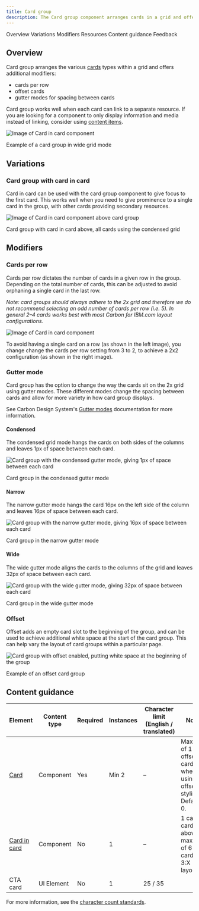 ```yaml
---
title: Card group
description: The Card group component arranges cards in a grid and offers useful features that are applied to the group as a whole.
---
```



<ComponentDescription name="Card group" type="layout" />

<AnchorLinks>

<AnchorLink>Overview</AnchorLink>
<AnchorLink>Variations</AnchorLink>
<AnchorLink>Modifiers</AnchorLink>
<AnchorLink>Resources</AnchorLink>
<AnchorLink>Content guidance</AnchorLink>
<AnchorLink>Feedback</AnchorLink>

</AnchorLinks>

## Overview

Card group arranges the various [cards](../components/cards) types within a grid and offers additional modifiers:

- cards per row
- offset cards
- gutter modes for spacing between cards

Card group works well when each card can link to a separate resource. If you are looking for a component to only display information and media instead of linking, consider using [content items](../components/content-item).

<Row>
<Column colMd={8} colLg={8}>

![Image of Card in card component](../../images/component/card-group/card-group-overview.png)

<Caption>Example of a card group in wide grid mode </Caption>

</Column>
</Row>

## Variations

### Card group with card in card

Card in card can be used with the card group component to give focus to the first card. This works well when you need to give prominence to a single card in the group, with other cards providing secondary resources.

<Row>

<Column colMd={8} colLg={8}>

![Image of Card in card component above card group](../../images/component/card-group/card-group-variations-01.png)

<Caption>
  Card group with card in card above, all cards using the condensed grid
</Caption>

</Column>

</Row>

## Modifiers

### Cards per row

Cards per row dictates the number of cards in a given row in the group. Depending on the total number of cards, this can be adjusted to avoid orphaning a single card in the last row.

_Note: card groups should always adhere to the 2x grid and therefore we do not recommend selecting an odd number of cards per row (i.e. 5). In general 2–4 cards works best with most Carbon for IBM.com layout configurations._

![Image of Card in card component](../../images/component/card-group/card-group-modifiers-01.png)

<Caption>
  To avoid having a single card on a row (as shown in the left image), you
  change change the cards per row setting from 3 to 2, to achieve a 2x2
  configuration (as shown in the right image).
</Caption>

### Gutter mode

Card group has the option to change the way the cards sit on the 2x grid using gutter modes. These different modes change the spacing between cards and allow for more variety in how card group displays.

See Carbon Design System's [Gutter modes](https://carbondesignsystem.com/guidelines/2x-grid/usage/#gutter-modes) documentation for more information.

#### Condensed

The condensed grid mode hangs the cards on both sides of the columns and leaves 1px of space between each card.

![Card group with the condensed gutter mode, giving 1px of space between each card](../../images/component/card-group/card-group-modifiers-02.png)

<Caption>Card group in the condensed gutter mode</Caption>

#### Narrow

The narrow gutter mode hangs the card 16px on the left side of the column and leaves 16px of space between each card.

![Card group with the narrow gutter mode, giving 16px of space between each card](../../images/component/card-group/card-group-modifiers-03.png)

<Caption>Card group in the narrow gutter mode</Caption>

#### Wide

The wide gutter mode aligns the cards to the columns of the grid and leaves 32px of space between each card.

![Card group with the wide gutter mode, giving 32px of space between each card](../../images/component/card-group/card-group-modifiers-04.png)

<Caption>Card group in the wide gutter mode</Caption>

### Offset

Offset adds an empty card slot to the beginning of the group, and can be used to achieve additional white space at the start of the card group. This can help vary the layout of card groups within a particular page.

<Row>

<Column colMd={8} colLg={8}>

![Card group with offset enabled, putting white space at the beginning of the group](../../images/component/card-group/card-group-modifiers-05.png)

<Caption>Example of an offset card group</Caption>

</Column>

</Row>

<ResourceLinks name="Card group" type="layout" />

## Content guidance

| Element                                                                            | Content type | Required | Instances | Character limit <br/>(English / translated) | Notes                                                             |
| ---------------------------------------------------------------------------------- | ------------ | -------- | --------- | ------------------------------------------- | ----------------------------------------------------------------- |
| [Card](https://www.ibm.com/standards/carbon/components/cards#card)                 | Component    | Yes      | Min 2     | –                                           | Maximum of 1 offset card when using offset styling. Default is 0. |
| [Card in card](https://www.ibm.com/standards/carbon/components/cards#card-in-card) | Component    | No       | 1         | –                                           | 1 card in card above a maximum of 6 cards in a 3:X layout.        |
| CTA card                                                                           | UI Element   | No       | 1         | 25 / 35                                     |                                                                   |

For more information, see the [character count standards](https://www.ibm.com/standards/carbon/guidelines/content#character-count-standards).

<ComponentFooter name="Card group" type="layout" />
